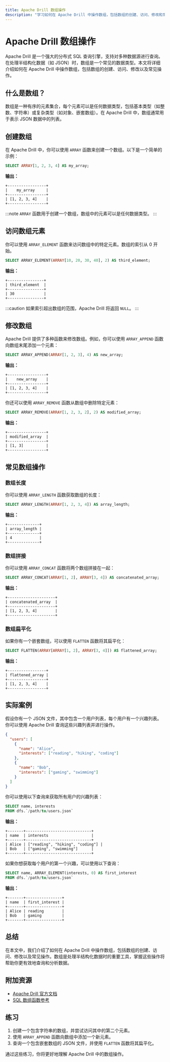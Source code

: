 ```yaml
---
title: Apache Drill 数组操作
description: "学习如何在 Apache Drill 中操作数组，包括数组的创建、访问、修改和常见操作。本文适合初学者，包含代码示例和实际案例。"
---
```


# Apache Drill 数组操作

Apache Drill 是一个强大的分布式 SQL 查询引擎，支持对多种数据源进行查询。在处理半结构化数据（如 JSON）时，数组是一个常见的数据类型。本文将详细介绍如何在 Apache Drill 中操作数组，包括数组的创建、访问、修改以及常见操作。

## 什么是数组？

数组是一种有序的元素集合，每个元素可以是任何数据类型，包括基本类型（如整数、字符串）或复杂类型（如对象、嵌套数组）。在 Apache Drill 中，数组通常用于表示 JSON 数据中的列表。

## 创建数组

在 Apache Drill 中，你可以使用 `ARRAY` 函数来创建一个数组。以下是一个简单的示例：

```sql
SELECT ARRAY[1, 2, 3, 4] AS my_array;
```

**输出：**

```
+-----------------+
|    my_array     |
+-----------------+
| [1, 2, 3, 4]    |
+-----------------+
```

:::note
`ARRAY` 函数用于创建一个数组，数组中的元素可以是任何数据类型。
:::

## 访问数组元素

你可以使用 `ARRAY_ELEMENT` 函数来访问数组中的特定元素。数组的索引从 0 开始。

```sql
SELECT ARRAY_ELEMENT(ARRAY[10, 20, 30, 40], 2) AS third_element;
```

**输出：**

```
+----------------+
| third_element  |
+----------------+
| 30             |
+----------------+
```

:::caution
如果索引超出数组的范围，Apache Drill 将返回 `NULL`。
:::

## 修改数组

Apache Drill 提供了多种函数来修改数组。例如，你可以使用 `ARRAY_APPEND` 函数向数组末尾添加一个元素：

```sql
SELECT ARRAY_APPEND(ARRAY[1, 2, 3], 4) AS new_array;
```

**输出：**

```
+-----------------+
|    new_array    |
+-----------------+
| [1, 2, 3, 4]    |
+-----------------+
```

你还可以使用 `ARRAY_REMOVE` 函数从数组中删除特定元素：

```sql
SELECT ARRAY_REMOVE(ARRAY[1, 2, 3, 2], 2) AS modified_array;
```

**输出：**

```
+-----------------+
| modified_array  |
+-----------------+
| [1, 3]          |
+-----------------+
```

## 常见数组操作

### 数组长度

你可以使用 `ARRAY_LENGTH` 函数获取数组的长度：

```sql
SELECT ARRAY_LENGTH(ARRAY[1, 2, 3, 4]) AS array_length;
```

**输出：**

```
+--------------+
| array_length |
+--------------+
| 4            |
+--------------+
```

### 数组拼接

你可以使用 `ARRAY_CONCAT` 函数将两个数组拼接在一起：

```sql
SELECT ARRAY_CONCAT(ARRAY[1, 2], ARRAY[3, 4]) AS concatenated_array;
```

**输出：**

```
+---------------------+
| concatenated_array  |
+---------------------+
| [1, 2, 3, 4]        |
+---------------------+
```

### 数组扁平化

如果你有一个嵌套数组，可以使用 `FLATTEN` 函数将其扁平化：

```sql
SELECT FLATTEN(ARRAY[ARRAY[1, 2], ARRAY[3, 4]]) AS flattened_array;
```

**输出：**

```
+-----------------+
| flattened_array |
+-----------------+
| [1, 2, 3, 4]    |
+-----------------+
```

## 实际案例

假设你有一个 JSON 文件，其中包含一个用户列表，每个用户有一个兴趣列表。你可以使用 Apache Drill 查询这些兴趣列表并进行操作。

```json
{
  "users": [
    {
      "name": "Alice",
      "interests": ["reading", "hiking", "coding"]
    },
    {
      "name": "Bob",
      "interests": ["gaming", "swimming"]
    }
  ]
}
```

你可以使用以下查询来获取所有用户的兴趣列表：

```sql
SELECT name, interests
FROM dfs.`/path/to/users.json`
```

**输出：**

```
+-------+-----------------------------+
| name  | interests                   |
+-------+-----------------------------+
| Alice | ["reading", "hiking", "coding"] |
| Bob   | ["gaming", "swimming"]      |
+-------+-----------------------------+
```

如果你想获取每个用户的第一个兴趣，可以使用以下查询：

```sql
SELECT name, ARRAY_ELEMENT(interests, 0) AS first_interest
FROM dfs.`/path/to/users.json`
```

**输出：**

```
+-------+----------------+
| name  | first_interest |
+-------+----------------+
| Alice | reading        |
| Bob   | gaming         |
+-------+----------------+
```

## 总结

在本文中，我们介绍了如何在 Apache Drill 中操作数组，包括数组的创建、访问、修改以及常见操作。数组是处理半结构化数据时的重要工具，掌握这些操作将帮助你更有效地查询和分析数据。

## 附加资源

- [Apache Drill 官方文档](https://drill.apache.org/docs/)
- [SQL 数组函数参考](https://drill.apache.org/docs/sql-functions/)

## 练习

1. 创建一个包含字符串的数组，并尝试访问其中的第二个元素。
2. 使用 `ARRAY_APPEND` 函数向数组中添加一个新元素。
3. 查询一个包含嵌套数组的 JSON 文件，并使用 `FLATTEN` 函数将其扁平化。

通过这些练习，你将更好地理解 Apache Drill 中的数组操作。